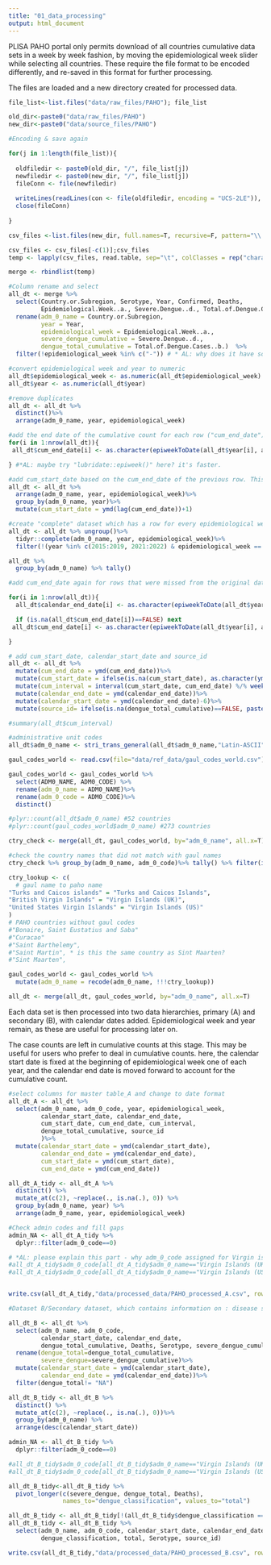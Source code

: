 ```yaml
---
title: "01_data_processing"
output: html_document
---
```


PLISA PAHO portal only permits download of all countries cumulative data sets in a week by week fashion, by moving the epidemiological week slider while selecting all countries. These require the file format to be encoded differently, and re-saved in this format for further processing. 

The files are loaded and a new directory created for processed data. 

```r
file_list<-list.files("data/raw_files/PAHO"); file_list

old_dir<-paste0("data/raw_files/PAHO")
new_dir<-paste0("data/source_files/PAHO")

#Encoding & save again

for(j in 1:length(file_list)){ 
  
  oldfiledir <- paste0(old_dir, "/", file_list[j]) 
  newfiledir <- paste0(new_dir, "/", file_list[j])
  fileConn <- file(newfiledir)
  
  writeLines(readLines(con <- file(oldfiledir, encoding = "UCS-2LE")), fileConn)
  close(fileConn)
  
}

csv_files <-list.files(new_dir, full.names=T, recursive=F, pattern="\\.csv$") #directory names for loading files

csv_files <- csv_files[-c(1)];csv_files
temp <- lapply(csv_files, read.table, sep="\t", colClasses = rep("character",16), header=TRUE)

merge <- rbindlist(temp)
```


```r
#Column rename and select
all_dt <- merge %>% 
  select(Country.or.Subregion, Serotype, Year, Confirmed, Deaths, 
         Epidemiological.Week..a., Severe.Dengue..d., Total.of.Dengue.Cases..b.) %>% 
  rename(adm_0_name = Country.or.Subregion,
         year = Year, 
         epidemiological_week = Epidemiological.Week..a.,
         severe_dengue_cumulative = Severe.Dengue..d.,
         dengue_total_cumulative = Total.of.Dengue.Cases..b.)  %>%
  filter(!epidemiological_week %in% c("-")) # * AL: why does it have some data with epidemiological week being "-" here? 

#convert epidemiological week and year to numeric
all_dt$epidemiological_week <- as.numeric(all_dt$epidemiological_week)
all_dt$year <- as.numeric(all_dt$year)

#remove duplicates
all_dt <- all_dt %>% 
  distinct()%>%
  arrange(adm_0_name, year, epidemiological_week)

#add the end date of the cumulative count for each row ("cum_end_date"). 
for(i in 1:nrow(all_dt)){
 all_dt$cum_end_date[i] <- as.character(epiweekToDate(all_dt$year[i], all_dt$epidemiological_week[i])$d1)

} #*AL: maybe try "lubridate::epiweek()" here? it's faster. 

#add cum_start_date based on the cum_end_date of the previous row. This is done by lagging cum_end_week because there may be cases where the cumulative count is not reported for consecutive weeks.
all_dt <- all_dt %>%
  arrange(adm_0_name, year, epidemiological_week)%>%
  group_by(adm_0_name, year)%>%
  mutate(cum_start_date = ymd(lag(cum_end_date))+1)

#create "complete" dataset which has a row for every epidemiological week for every year, with NA for the dengue_total count if no data reported for this week. Make sure number of epidemiological weeks in each year is correct according to epidemiological calendars for each year (some have 52 weeks, others have 53).
all_dt <- all_dt %>% ungroup()%>%
  tidyr::complete(adm_0_name, year, epidemiological_week)%>%
  filter(!(year %in% c(2015:2019, 2021:2022) & epidemiological_week == 53))  

all_dt %>%
  group_by(adm_0_name) %>% tally()

#add cum_end_date again for rows that were missed from the original data but were filled by 'complete' function above. Add the start/end date of epidemiological week for all rows("calendar_start_date" and "calendar_end_date"). 

for(i in 1:nrow(all_dt)){
  all_dt$calendar_end_date[i] <- as.character(epiweekToDate(all_dt$year[i], all_dt$epidemiological_week[i])$d1)

  if (is.na(all_dt$cum_end_date[i])==FALSE) next
 all_dt$cum_end_date[i] <- as.character(epiweekToDate(all_dt$year[i], all_dt$epidemiological_week[i])$d1)

}

# add cum_start_date, calendar_start_date and source_id
all_dt <- all_dt %>%
  mutate(cum_end_date = ymd(cum_end_date))%>%
  mutate(cum_start_date = ifelse(is.na(cum_start_date), as.character(ymd(cum_end_date)-6), paste0(cum_start_date)))%>%
  mutate(cum_interval = interval(cum_start_date, cum_end_date) %/% weeks(1)+1)%>%
  mutate(calendar_end_date = ymd(calendar_end_date))%>%
  mutate(calendar_start_date = ymd(calendar_end_date)-6)%>%
  mutate(source_id= ifelse(is.na(dengue_total_cumulative)==FALSE, paste0("all_PAHO_countries_PAHO_2014_to_2022_EW",epidemiological_week), NA))

#summary(all_dt$cum_interval)

```


```r
#administrative unit codes
all_dt$adm_0_name <- stri_trans_general(all_dt$adm_0_name,"Latin-ASCII")

gaul_codes_world <- read.csv(file="data/ref_data/gaul_codes_world.csv")

gaul_codes_world <- gaul_codes_world %>% 
  select(ADM0_NAME, ADM0_CODE) %>% 
  rename(adm_0_name = ADM0_NAME)%>%
  rename(adm_0_code = ADM0_CODE)%>%
  distinct()

#plyr::count(all_dt$adm_0_name) #52 countries
#plyr::count(gaul_codes_world$adm_0_name) #273 countries

ctry_check <- merge(all_dt, gaul_codes_world, by="adm_0_name", all.x=T)

#check the country names that did not match with gaul names
ctry_check %>% group_by(adm_0_name, adm_0_code)%>% tally() %>% filter(is.na(adm_0_code))

ctry_lookup <- c(
  # gaul name to paho name
"Turks and Caicos islands" = "Turks and Caicos Islands",
"British Virgin Islands" = "Virgin Islands (UK)",
"United States Virgin Islands" = "Virgin Islands (US)"
)
# PAHO countries without gaul codes 
#"Bonaire, Saint Eustatius and Saba" 
#"Curacao"
#"Saint Barthelemy", 
#"Saint Martin", * is this the same country as Sint Maarten?
#"Sint Maarten", 

gaul_codes_world <- gaul_codes_world %>%
  mutate(adm_0_name = recode(adm_0_name, !!!ctry_lookup))

all_dt <- merge(all_dt, gaul_codes_world, by="adm_0_name", all.x=T)
```

Each data set is then processed into two data hierarchies, primary (A) and secondary (B), with calendar dates added. Epidemiological week and year remain, as these are useful for processing later on.  

The case counts are left in cumulative counts at this stage. This may be useful for users who prefer to deal in cumulative counts. here, the calendar start date is fixed at the beginning of epidemiological week one of each year, and the calendar end date is moved forward to account for the cumulative count.   
```r
#select columns for master table_A and change to date format
all_dt_A <- all_dt %>% 
  select(adm_0_name, adm_0_code, year, epidemiological_week,
         calendar_start_date, calendar_end_date, 
         cum_start_date, cum_end_date, cum_interval,
         dengue_total_cumulative, source_id 
         )%>% 
  mutate(calendar_start_date = ymd(calendar_start_date),
         calendar_end_date = ymd(calendar_end_date), 
         cum_start_date = ymd(cum_start_date), 
         cum_end_date = ymd(cum_end_date))

all_dt_A_tidy <- all_dt_A %>% 
  distinct() %>% 
  mutate_at(c(2), ~replace(., is.na(.), 0)) %>% 
  group_by(adm_0_name, year) %>% 
  arrange(adm_0_name, year, epidemiological_week)

#Check admin codes and fill gaps
admin_NA <- all_dt_A_tidy %>% 
  dplyr::filter(adm_0_code==0)

# *AL: please explain this part - why adm_0_code assigned for Virgin islands only? 
#all_dt_A_tidy$adm_0_code[all_dt_A_tidy$adm_0_name=="Virgin Islands (UK)"]<-"39"
#all_dt_A_tidy$adm_0_code[all_dt_A_tidy$adm_0_name=="Virgin Islands (US)"]<-"258"


write.csv(all_dt_A_tidy,"data/processed_data/PAHO_processed_A.csv", row.names = FALSE)
```


```r
#Dataset B/Secondary dataset, which contains information on : disease severity, serotype, mortality.

all_dt_B <- all_dt %>% 
  select(adm_0_name, adm_0_code, 
         calendar_start_date, calendar_end_date, 
         dengue_total_cumulative, Deaths, Serotype, severe_dengue_cumulative, source_id)%>% 
  rename(dengue_total=dengue_total_cumulative,
         severe_dengue=severe_dengue_cumulative)%>%
  mutate(calendar_start_date = ymd(calendar_start_date),
         calendar_end_date = ymd(calendar_end_date))%>% 
  filter(dengue_total!= "NA")

all_dt_B_tidy <- all_dt_B %>% 
  distinct() %>% 
  mutate_at(c(2), ~replace(., is.na(.), 0))%>% 
  group_by(adm_0_name) %>% 
  arrange(desc(calendar_start_date))

admin_NA <- all_dt_B_tidy %>% 
  dplyr::filter(adm_0_code==0)

#all_dt_B_tidy$adm_0_code[all_dt_B_tidy$adm_0_name=="Virgin Islands (UK)"]<-"39"
#all_dt_B_tidy$adm_0_code[all_dt_B_tidy$adm_0_name=="Virgin Islands (US)"]<-"258"

all_dt_B_tidy<-all_dt_B_tidy %>% 
  pivot_longer(c(severe_dengue, dengue_total, Deaths),
               names_to="dengue_classification", values_to="total")

all_dt_B_tidy <- all_dt_B_tidy[!(all_dt_B_tidy$dengue_classification == ""), ]
all_dt_B_tidy <- all_dt_B_tidy %>%  
  select(adm_0_name, adm_0_code, calendar_start_date, calendar_end_date, 
         dengue_classification, total, Serotype, source_id)

write.csv(all_dt_B_tidy,"data/processed_data/PAHO_processed_B.csv", row.names = FALSE)
```
